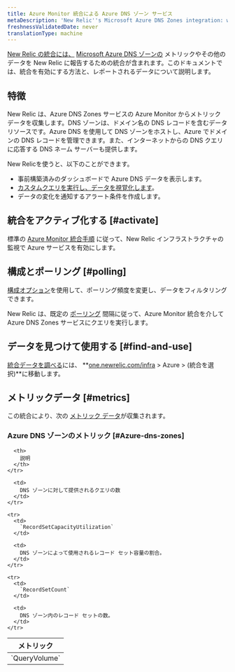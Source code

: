 ```yaml
---
title: Azure Monitor 統合による Azure DNS ゾーン サービス
metaDescription: 'New Relic''s Microsoft Azure DNS Zones integration: what data it reports and how to enable it.'
freshnessValidatedDate: never
translationType: machine
---
```


[New Relic の統合には、](/docs/infrastructure/integrations-getting-started/getting-started/introduction-infrastructure-integrations) [Microsoft Azure DNS ゾーンの](https://azure.microsoft.com/en-us/products/dns/) メトリックやその他のデータを New Relic に報告するための統合が含まれます。このドキュメントでは、統合を有効にする方法と、レポートされるデータについて説明します。

## 特徴

New Relic は、Azure DNS Zones サービスの Azure Monitor からメトリック データを収集します。DNS ゾーンは、ドメイン名の DNS レコードを含むデータ リソースです。Azure DNS を使用して DNS ゾーンをホストし、Azure でドメインの DNS レコードを管理できます。また、インターネットからの DNS クエリに応答する DNS ネーム サーバーも提供します。

New Relicを使うと、以下のことができます。

* 事前構築済みのダッシュボードで Azure DNS データを表示します。
* [カスタムクエリを実行し、データを視覚化します](/docs/infrastructure/integrations-getting-started/getting-started/use-integration-data-new-relic-insights)。
* データの変化を通知するアラート条件を作成します。

## 統合をアクティブ化する [#activate]

標準の [Azure Monitor 統合手順](/docs/infrastructure/microsoft-azure-integrations/azure-integrations-list/azure-monitor) に従って、New Relic インフラストラクチャの監視で Azure サービスを有効にします。

## 構成とポーリング [#polling]

[構成オプション](/docs/infrastructure/microsoft-azure-integrations/azure-integrations-list/azure-monitor/#settings)を使用して、ポーリング頻度を変更し、データをフィルタリングできます。

New Relic は、既定の [ポーリング](/docs/infrastructure/microsoft-azure-integrations/azure-integrations-list/azure-monitor/#settings) 間隔に従って、Azure Monitor 統合を介して Azure DNS Zones サービスにクエリを実行します。

## データを見つけて使用する [#find-and-use]

[統合データを調べる](/docs/infrastructure/integrations/find-use-infrastructure-integration-data)には、 **[one.newrelic.com/infra](https://one.newrelic.com/infra) > Azure > (統合を選択)**に移動します。

## メトリックデータ [#metrics]

この統合により、次の [メトリック データ](/docs/infrastructure/integrations-getting-started/getting-started/understand-integration-data-data-types#metric)が収集されます。

### Azure DNS ゾーンのメトリック [#Azure-dns-zones]

<table>
  <thead>
    <tr>
      <th style={{ width: "300px" }}>
        メトリック
      </th>

      <th>
        説明
      </th>
    </tr>
  </thead>

  <tbody>
    <tr>
      <td>
        `QueryVolume`
      </td>

      <td>
        DNS ゾーンに対して提供されるクエリの数
      </td>
    </tr>

    <tr>
      <td>
        `RecordSetCapacityUtilization`
      </td>

      <td>
        DNS ゾーンによって使用されるレコード セット容量の割合。
      </td>
    </tr>

    <tr>
      <td>
        `RecordSetCount`
      </td>

      <td>
        DNS ゾーン内のレコード セットの数。
      </td>
    </tr>
  </tbody>
</table>